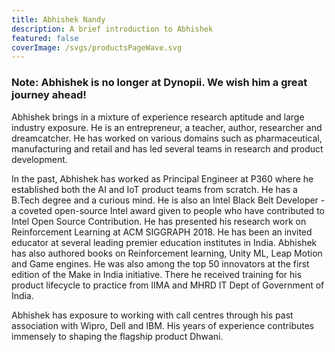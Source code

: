 ```yaml
---
title: Abhishek Nandy
description: A brief introduction to Abhishek
featured: false
coverImage: /svgs/productsPageWave.svg
---
```


### Note: Abhishek is no longer at Dynopii. We wish him a great journey ahead!

Abhishek brings in a mixture of experience research aptitude and large industry exposure. He is an entrepreneur, a teacher, author, researcher and dreamcatcher. He has worked on various domains such as pharmaceutical, manufacturing and retail and has led several teams in research and product development.

In the past, Abhishek has worked as Principal Engineer at P360 where he established both the AI and IoT product teams from scratch. He has a B.Tech degree and a curious mind. He is also an Intel Black Belt Developer - a coveted open-source Intel award given to people who have contributed to Intel Open Source Contribution. He has presented his research work on Reinforcement Learning at ACM SIGGRAPH 2018. He has been an invited educator at several leading premier education institutes in India. Abhishek has also authored books on Reinforcement learning, Unity ML, Leap Motion and Game engines. He was also among the top 50 innovators at the first edition of the Make in India initiative. There he received training for his product lifecycle to practice from IIMA and MHRD IT Dept of Government of India.

Abhishek has exposure to working with call centres through his past association with Wipro, Dell and IBM. His years of experience contributes immensely to shaping the flagship product Dhwani.
